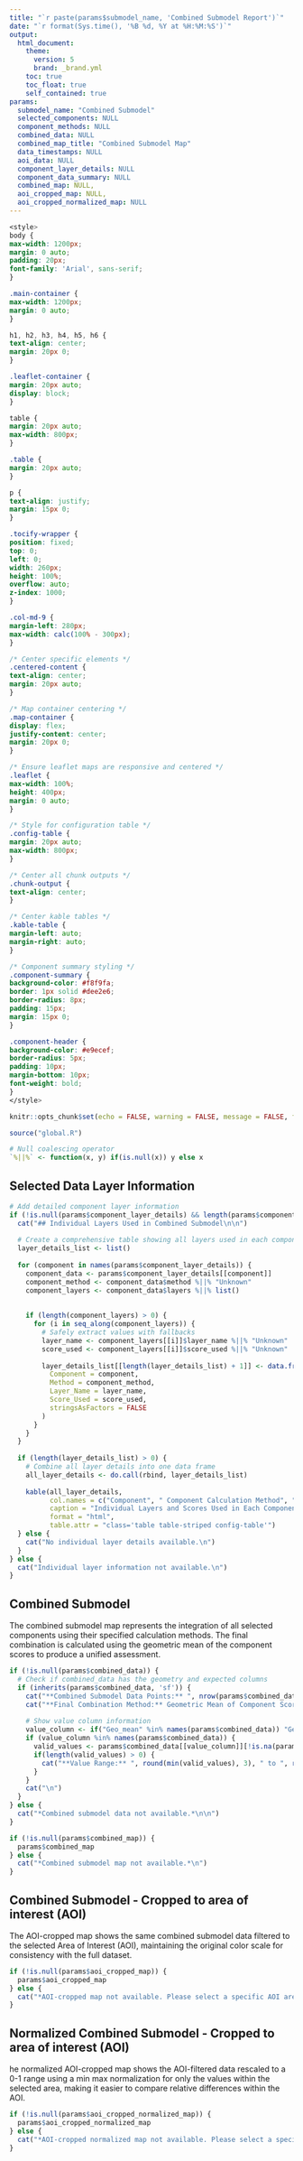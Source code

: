 ```yaml
---
title: "`r paste(params$submodel_name, 'Combined Submodel Report')`"
date: "`r format(Sys.time(), '%B %d, %Y at %H:%M:%S')`"
output: 
  html_document:
    theme:
      version: 5
      brand: _brand.yml
    toc: true
    toc_float: true
    self_contained: true
params:
  submodel_name: "Combined Submodel"
  selected_components: NULL
  component_methods: NULL
  combined_data: NULL
  combined_map_title: "Combined Submodel Map"
  data_timestamps: NULL
  aoi_data: NULL
  component_layer_details: NULL
  component_data_summary: NULL
  combined_map: NULL,
  aoi_cropped_map: NULL,
  aoi_cropped_normalized_map: NULL
---
```


```css
<style>
body {
max-width: 1200px;
margin: 0 auto;
padding: 20px;
font-family: 'Arial', sans-serif;
}

.main-container {
max-width: 1200px;
margin: 0 auto;
}

h1, h2, h3, h4, h5, h6 {
text-align: center;
margin: 20px 0;
}

.leaflet-container {
margin: 20px auto;
display: block;
}

table {
margin: 20px auto;
max-width: 800px;
}

.table {
margin: 20px auto;
}

p {
text-align: justify;
margin: 15px 0;
}

.tocify-wrapper {
position: fixed;
top: 0;
left: 0;
width: 260px;
height: 100%;
overflow: auto;
z-index: 1000;
}

.col-md-9 {
margin-left: 280px;
max-width: calc(100% - 300px);
}

/* Center specific elements */
.centered-content {
text-align: center;
margin: 20px auto;
}

/* Map container centering */
.map-container {
display: flex;
justify-content: center;
margin: 20px 0;
}

/* Ensure leaflet maps are responsive and centered */
.leaflet {
max-width: 100%;
height: 400px;
margin: 0 auto;
}

/* Style for configuration table */
.config-table {
margin: 20px auto;
max-width: 800px;
}

/* Center all chunk outputs */
.chunk-output {
text-align: center;
}

/* Center kable tables */
.kable-table {
margin-left: auto;
margin-right: auto;
}

/* Component summary styling */
.component-summary {
background-color: #f8f9fa;
border: 1px solid #dee2e6;
border-radius: 8px;
padding: 15px;
margin: 15px 0;
}

.component-header {
background-color: #e9ecef;
border-radius: 5px;
padding: 10px;
margin-bottom: 10px;
font-weight: bold;
}
</style>
```

```r
knitr::opts_chunk$set(echo = FALSE, warning = FALSE, message = FALSE, fig.width = 12, fig.height = 8)

source("global.R")

# Null coalescing operator
`%||%` <- function(x, y) if(is.null(x)) y else x

```

## Selected Data Layer Information
```r
# Add detailed component layer information
if (!is.null(params$component_layer_details) && length(params$component_layer_details) > 0) {
  cat("## Individual Layers Used in Combined Submodel\n\n")
  
  # Create a comprehensive table showing all layers used in each component
  layer_details_list <- list()
  
  for (component in names(params$component_layer_details)) {
    component_data <- params$component_layer_details[[component]]
    component_method <- component_data$method %||% "Unknown"
    component_layers <- component_data$layers %||% list()
    
    
    if (length(component_layers) > 0) {
      for (i in seq_along(component_layers)) {
        # Safely extract values with fallbacks
        layer_name <- component_layers[[i]]$layer_name %||% "Unknown"
        score_used <- component_layers[[i]]$score_used %||% "Unknown"
        
        layer_details_list[[length(layer_details_list) + 1]] <- data.frame(
          Component = component,
          Method = component_method,
          Layer_Name = layer_name,
          Score_Used = score_used,
          stringsAsFactors = FALSE
        )
      }
    }
  }
  
  if (length(layer_details_list) > 0) {
    # Combine all layer details into one data frame
    all_layer_details <- do.call(rbind, layer_details_list)
    
    kable(all_layer_details, 
          col.names = c("Component", " Component Calculation Method", "Layer Name", "Score Used"),
          caption = "Individual Layers and Scores Used in Each Component",
          format = "html",
          table.attr = "class='table table-striped config-table'")
  } else {
    cat("No individual layer details available.\n")
  }
} else {
  cat("Individual layer information not available.\n")
}
```

## Combined Submodel

The combined submodel map represents the integration of all selected components using their specified calculation methods. The final combination is calculated using the geometric mean of the component scores to produce a unified assessment.

```r
if (!is.null(params$combined_data)) {
  # Check if combined_data has the geometry and expected columns
  if (inherits(params$combined_data, 'sf')) {
    cat("**Combined Submodel Data Points:** ", nrow(params$combined_data), "  \n")
    cat("**Final Combination Method:** Geometric Mean of Component Scores  \n")
    
    # Show value column information
    value_column <- if("Geo_mean" %in% names(params$combined_data)) "Geo_mean" else "Combined_Score"
    if (value_column %in% names(params$combined_data)) {
      valid_values <- params$combined_data[[value_column]][!is.na(params$combined_data[[value_column]])]
      if(length(valid_values) > 0) {
        cat("**Value Range:** ", round(min(valid_values), 3), " to ", round(max(valid_values), 3), "  \n")
      }
    }
    cat("\n")
  }
} else {
  cat("*Combined submodel data not available.*\n\n")
}

if (!is.null(params$combined_map)) {
  params$combined_map
} else {
  cat("*Combined submodel map not available.*\n")
}
```

## Combined Submodel - Cropped to area of interest (AOI)

The AOI-cropped map shows the same combined submodel data filtered to the selected Area of Interest (AOI), maintaining the original color scale for consistency with the full dataset.

```r
if (!is.null(params$aoi_cropped_map)) {
  params$aoi_cropped_map
} else {
  cat("*AOI-cropped map not available. Please select a specific AOI area.*\n")
}
```

## Normalized Combined Submodel - Cropped to area of interest (AOI)

he normalized AOI-cropped map shows the AOI-filtered data rescaled to a 0-1 range using a min max normalization for only the values within the selected area, making it easier to compare relative differences within the AOI.

```r
if (!is.null(params$aoi_cropped_normalized_map)) {
  params$aoi_cropped_normalized_map
} else {
  cat("*AOI-cropped normalized map not available. Please select a specific AOI area.*\n")
}
```